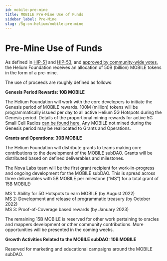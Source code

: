 ```yaml
---
id: mobile-pre-mine
title: MOBILE Pre-Mine Use of Funds
sidebar_label: Pre-Mine
slug: /5g-on-helium/mobile-pre-mine
---
```



# Pre-Mine Use of Funds

As defined in [HIP-51](https://github.com/helium/HIP/blob/main/0051-helium-dao.md) and
[HIP-53](https://github.com/helium/HIP/blob/main/0053-mobile-dao.md#economics-overview), and
[approved by community-wide votes](https://heliumvote.com/14rifUhocpzdwsrWaG5PDbdREDkzyesKe1hXuWzibv8h9DdqKLe),
the Helium Foundation receives an allocation of 50B (billion) MOBILE tokens in the form of a
pre-mine.

The use of proceeds are roughly defined as follows:

**Genesis Period Rewards: 10B MOBILE**

The Helium Foundation will work with the core developers to initiate the Genesis period of MOBILE
rewards. 100M (million) tokens will be programmatically issued per day to all active Helium 5G
Hotspots during the Genesis period. Details of the proportional mining rewards for active 5G Small
Cell Radios [can be found here.](/5g-on-helium/mining-5g) Any MOBILE not mined during the Genesis
period may be reallocated to Grants and Operations.

**Grants and Operations: 30B MOBILE**

The Helium Foundation will distribute grants to teams making core contributions to the development
of the MOBILE subDAO. Grants will be distributed based on defined deliverables and milestones.

The Nova Labs team will be the first grant recipient for work-in-progress and ongoing development
for the MOBILE subDAO. This is spread across three deliverables with 5B MOBILE per milestone (“MS”)
for a total grant of 15B MOBILE:

MS 1: Ability for 5G Hotspots to earn MOBILE (by August 2022)<br/> MS 2: Development and release of
programmatic treasury (by October 2022)<br/> MS 3: Proof-of-Coverage based rewards (by January 2023)

The remaining 15B MOBILE is reserved for other work pertaining to oracles and mappers development or
other community contributions. More opportunities will be presented in the coming weeks.

**Growth Activities Related to the MOBILE subDAO: 10B MOBILE**

Reserved for marketing and educational campaigns around the MOBILE subDAO.
